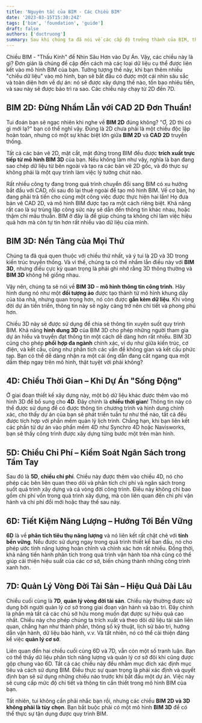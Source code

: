 ```yaml
---
title: 'Nguyên tắc của BIM - Các Chiều BIM'
date: '2023-03-15T15:30:24Z'
tags: ['bim', 'foundation', 'guide']
draft: false
authors: ['ductruong']
summary: Sau khi chúng ta đã nói về các cấp độ trưởng thành của BIM, thì giờ mình sẽ cùng mổ xẻ một khía cạnh khác cũng thú vị không kém là các Chiều BIM - Thêm "Thấu Kính" để Nhìn Sâu Hơn vào Dự Án.
---
```


Chiều BIM - "Thấu Kính" để Nhìn Sâu Hơn vào Dự Án. Vậy, các chiều này là gì? Đơn giản là chúng đề cập đến cách mà các loại dữ liệu cụ thể được liên kết vào mô hình BIM của bạn. Tưởng tượng thế này, khi bạn thêm nhiều "chiều dữ liệu" vào mô hình, bạn sẽ bắt đầu có được một cái nhìn sâu sắc và toàn diện hơn về dự án: nó sẽ được xây dựng thế nào, tốn bao nhiêu tiền, và sau này sẽ được bảo trì ra sao. Các chiều này chạy từ 2D đến 7D.

<TOCInline toc={props.toc} exclude="" />

## **BIM 2D: Đừng Nhầm Lẫn với CAD 2D Đơn Thuần!**

Tui đoán bạn sẽ ngạc nhiên khi nghe về **BIM 2D** đúng không? "Ơ, 2D thì có gì mới lạ?" bạn có thể nghĩ vậy. Đúng là 2D chưa phải là một chiều độc lập hoàn toàn, nhưng có một sự khác biệt lớn giữa **BIM 2D** và **CAD 2D** truyền thống.

Tất cả các bản vẽ 2D, mặt cắt, mặt đứng trong BIM đều được **trích xuất trực tiếp từ mô hình BIM 3D** của bạn. Nếu không làm như vậy, nghĩa là bạn đang sao chép dữ liệu từ bên ngoài và tạo ra các bản vẽ 2D gốc, và đó thực sự không phải là một quy trình làm việc lý tưởng chút nào.

Rất nhiều công ty đang trong quá trình chuyển đổi sang BIM có xu hướng bắt đầu với CAD, rồi sau đó lại thuê ngoài để tạo mô hình BIM. Về cơ bản, họ đang phải trả tiền cho cùng một công việc được thực hiện hai lần! Họ đưa bản vẽ CAD 2D, và mô hình BIM được tạo ra một cách riêng biệt. Khả năng rất cao là sự trùng lặp công sức này sẽ dẫn đến thông tin khác nhau, hoặc thậm chí mâu thuẫn. BIM ở đây là để giúp chúng ta không chỉ làm việc hiệu quả hơn mà còn tự tin hơn rất nhiều vào dữ liệu của mình.

## **BIM 3D: Nền Tảng của Mọi Thứ**

Chúng ta đã quá quen thuộc với chiều thứ nhất, và ý tui là 2D và 3D trong kiến trúc truyền thống. Và vì thế, chúng ta có thể nhầm lẫn điều này với **BIM 3D**, nhưng điều cực kỳ quan trọng là phải ghi nhớ rằng 3D thông thường và **BIM 3D** không hề giống nhau.

Vậy nên, chúng ta sẽ nói về **BIM 3D** – **mô hình thông tin công trình**. Hãy hình dung nó như một **đối tượng ảo** được tạo thành từ mô hình khung dây của tòa nhà, nhưng quan trọng hơn, nó còn được **gắn kèm dữ liệu**. Khi vòng đời dự án tiến triển, thông tin này sẽ ngày càng trở nên chi tiết và phong phú hơn.

Chiều 3D này sẽ được sử dụng để chia sẻ thông tin xuyên suốt quy trình BIM. Khả năng **hình dung 3D** của BIM 3D cho phép những người tham gia dự án hiểu và truyền đạt thông tin một cách dễ dàng hơn rất nhiều. BIM 3D cũng cho phép **phối hợp đa ngành** chính xác, ví dụ như giữa kiến trúc, cơ điện, và kết cấu, cũng như phân tích các vấn đề không gian và kết cấu phức tạp. Bạn có thể dễ dàng nhận ra một cái ống dẫn đang cắt ngang qua một dầm thép ngay trên mô hình, thật tuyệt vời phải không?

## **4D: Chiều Thời Gian – Khi Dự Án "Sống Động"**

Ở giai đoạn thiết kế xây dựng này, một bộ dữ liệu khác được thêm vào mô hình 3D để bổ sung cho **4D**. Đây chính là **chiều thời gian**! Thông tin này có thể được sử dụng để có được thông tin chương trình và hình dung chính xác, cho thấy dự án của bạn sẽ phát triển tuần tự như thế nào, tất cả đều được tích hợp với phần mềm quản lý lịch trình. Chẳng hạn, khi bạn liên kết các phần tử dự án vào phần mềm 4D như Synchro 4D hoặc Navisworks, bạn sẽ thấy công trình được xây dựng từng bước một trên màn hình.

## **5D: Chiều Chi Phí – Kiểm Soát Ngân Sách trong Tầm Tay**

Sau đó là **5D**, **chiều chi phí**. Chiều này được thêm vào chiều 4D, nó cho phép các bên liên quan theo dõi và phân tích chi phí và ngân sách trong suốt quá trình xây dựng và cả vòng đời công trình. Điều này không chỉ bao gồm chi phí vốn trong quá trình xây dựng, mà còn liên quan đến chi phí vận hành và chi phí đổi mới hoặc thay thế sau này.

## **6D: Tiết Kiệm Năng Lượng – Hướng Tới Bền Vững**

**6D** là về **phân tích tiêu thụ năng lượng** và nó liên kết rất chặt chẽ với **tính bền vững**. Nếu được sử dụng ngay trong quá trình thiết kế ban đầu, nó cho phép ước tính năng lượng hoàn chỉnh và chính xác hơn rất nhiều. Đồng thời, khả năng tiến hành phân tích trong quá trình vận hành tòa nhà cũng có thể giúp cải thiện hiệu suất của các cơ sở, biến chúng thành những công trình xanh hơn.

## **7D: Quản Lý Vòng Đời Tài Sản – Hiệu Quả Dài Lâu**

Chiều cuối cùng là **7D**, **quản lý vòng đời tài sản**. Chiều này thường được sử dụng bởi người quản lý cơ sở trong giai đoạn vận hành và bảo trì. Đây chính là phần mà tất cả các chủ sở hữu mong muốn đạt được sự hiệu quả cao nhất. Chiều này cho phép chúng ta trích xuất và theo dõi dữ liệu tài sản liên quan, chẳng hạn như thành phần, thông số kỹ thuật, lịch sử bảo trì, hướng dẫn vận hành, dữ liệu bảo hành, v.v. Và tất nhiên, nó có thể cải thiện đáng kể việc **quản lý cơ sở**.

Liên quan đến hai chiều cuối cùng 6D và 7D, vẫn còn một số tranh luận. Bạn có thể thấy dữ liệu phân tích năng lượng và quản lý cơ sở đôi khi cũng được gộp chung vào 6D. Tất cả các chiều này đều nhằm mục đích xác định mục tiêu và cách sử dụng BIM. Điều thực sự quan trọng là phải xác định và quyết định bạn sẽ sử dụng những chiều nào trước khi bắt đầu một dự án. Việc này sẽ cung cấp mức độ chi tiết và thông tin cần thiết trong mô hình BIM của bạn.

Tất nhiên, tui không cần phải nhắc bạn rồi, nhưng các chiều **BIM 2D và 3D không phải là tùy chọn**. Bạn bắt buộc phải có một mô hình **BIM 3D** để có thể thực sự tận dụng được quy trình BIM.
